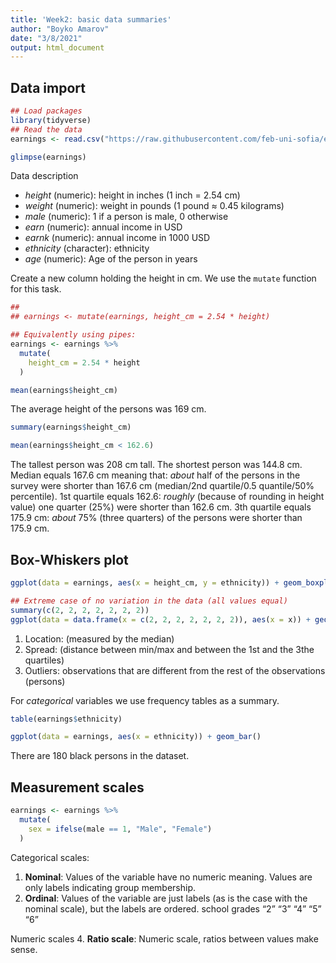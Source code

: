 ```yaml
---
title: 'Week2: basic data summaries'
author: "Boyko Amarov"
date: "3/8/2021"
output: html_document
---
```


## Data import

```r
## Load packages
library(tidyverse)
## Read the data
earnings <- read.csv("https://raw.githubusercontent.com/feb-uni-sofia/econometrics2021/main/data/earnings.csv")
```


```r
glimpse(earnings)
```

Data description

- _height_ (numeric): height in inches (1 inch = 2.54 cm)
- _weight_ (numeric): weight in pounds (1 pound $\approx$ 0.45 kilograms)
- _male_ (numeric): 1 if a person is male, 0 otherwise
- _earn_ (numeric): annual income in USD
- _earnk_ (numeric): annual income in 1000 USD
- _ethnicity_ (character): ethnicity
- _age_ (numeric): Age of the person in years

Create a new column holding the height in cm. We use the `mutate` function for this task.

```r
##
## earnings <- mutate(earnings, height_cm = 2.54 * height)

## Equivalently using pipes:
earnings <- earnings %>%
  mutate(
    height_cm = 2.54 * height
  )
```

```r
mean(earnings$height_cm)
```
The average height of the persons was 169 cm.

```r
summary(earnings$height_cm)
```
```r
mean(earnings$height_cm < 162.6)
```
The tallest person was 208 cm tall. The shortest person was 144.8 cm. Median equals 167.6 cm meaning that: _about_ half of the persons
in the survey were shorter than 167.6 cm (median/2nd quartile/0.5 quantile/50% percentile). 1st quartile equals 162.6: _roughly_ (because of rounding in height value) one quarter (25%) were shorter than 162.6 cm. 3th quartile equals 175.9 cm: _about_ 75% (three quarters) of the persons were shorter than 175.9 cm.

## Box-Whiskers plot

```r
ggplot(data = earnings, aes(x = height_cm, y = ethnicity)) + geom_boxplot()
```
```r
## Extreme case of no variation in the data (all values equal)
summary(c(2, 2, 2, 2, 2, 2, 2))
ggplot(data = data.frame(x = c(2, 2, 2, 2, 2, 2, 2)), aes(x = x)) + geom_boxplot()
```

1. Location: (measured by the median)
2. Spread: (distance between min/max and between the 1st and the 3the quartiles)
3. Outliers: observations that are different from the rest of the observations (persons)

For _categorical_ variables we use frequency tables as a summary.

```r
table(earnings$ethnicity)
```

```r
ggplot(data = earnings, aes(x = ethnicity)) + geom_bar()
```

There are 180 black persons in the dataset.

## Measurement scales

```r
earnings <- earnings %>%
  mutate(
    sex = ifelse(male == 1, "Male", "Female")
  )
```

Categorical scales:

1. **Nominal**: Values of the variable have no numeric meaning. Values are only labels indicating group membership.
2. **Ordinal**: Values of the variable are just labels (as is the case with the nominal scale), but the labels are ordered.
 school grades
 "2" "3" "4" "5" "6"

Numeric scales
<!-- 3. **Interval**: -->
4. **Ratio scale**: Numeric scale, ratios between values make sense.
